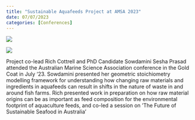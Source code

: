 ```yaml
---
title: "Sustainable Aquafeeds Project at AMSA 2023"
date: 07/07/2023
categories: [Conferences]
---
```


::: {layout-ncol="2"}
![](/photos/events%20photos/sowds_AMSA_small.jpg)

![](/photos/events%20photos/seafood-panel-AMSA_small%20.jpg)
:::

Project co-lead Rich Cottrell and PhD Candidate Sowdamini Sesha Prasad attended the Australian Marine Science Association conference in the Gold Coat in July '23. Sowdamini presented her geometric stoichiometry modelling framework for understanding how changing raw materials and ingredients in aquafeeds can result in shifts in the nature of waste in and around fish farms. Rich presented work in preparation on how raw material origins can be as important as feed composition for the environmental footprint of aquaculture feeds, and co-led a session on 'The Future of Sustainable Seafood in Australia'
